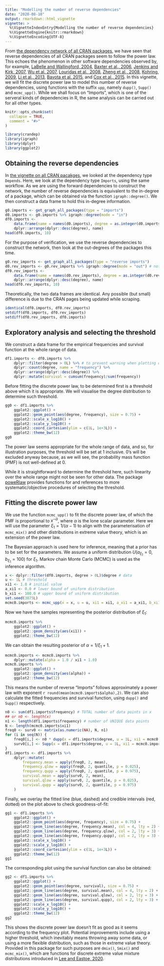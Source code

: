 ```yaml
---
title: "Modelling the number of reverse dependencies"
date: "2020-08-10"
output: rmarkdown::html_vignette
vignette: >
  %\VignetteIndexEntry{Modelling the number of reverse dependencies}
  %\VignetteEngine{knitr::rmarkdown}
  %\VignetteEncoding{UTF-8}
---
```


From [the dependency network of all CRAN packages](cran.html), we have seen that reverse dependencies of all CRAN packages seem to follow the power law. This echoes the phenomenon in other software dependencies observed by, for example,
[LaBelle and Wallingford, 2004](https://arxiv.org/abs/cs/0411096),
[Baxter et al., 2006](https://doi.org/10.1145/1167473.1167507),
[Jenkins and Kirk, 2007](https://doi.org/10.1016/j.ins.2007.01.021),
[Wu et al. 2007](https://ieeexplore.ieee.org/document/4362637),
[Louridas et al., 2008](https://doi.org/10.1145/1391984.1391986),
[Zheng et al., 2008](https://doi.org/10.1016/j.physa.2008.06.050),
[Kohring, 2009](https://doi.org/10.1142/S0219525909002362),
[Li et al., 2013](https://doi.org/10.1016/j.physa.2013.01.035),
[Bavota et al. 2015](https://doi.org/10.1007/s10664-014-9325-9),
and [Cox et al., 2015](https://ieeexplore.ieee.org/document/7202955).
In this vignette, we will fit the discrete power law to model this number of reverse dependencies, using functions with the suffix `upp`, namely `dupp()`, `Supp()` and `mcmc_upp()`. While we shall focus on "Imports", which is one of the serveral kinds of dependencies in R, the same analysis can be carried out for all other types.

```r
knitr::opts_chunk$set(
  collapse = TRUE,
  comment = "#>"
)
```

```r
library(crandep)
library(igraph)
library(dplyr)
library(ggplot2)
```





## Obtaining the reverse dependencies
In [the vignette on all CRAN pacakges](cran.html), we looked at the dependency type `Depends`. Here, we look at the dependency type `Imports`, using the same workflow. As we are using the forward dependencies to construct the network, the number of reverse dependencies is equivalent to the in-degree of a package, which can be obtained via the function `igraph::degree()`. We then construct a data frame to hold this in-degree information.

```r
g0.imports <- get_graph_all_packages(type = "imports")
d0.imports <- g0.imports %>% igraph::degree(mode = "in")
df0.imports <-
    data.frame(name = names(d0.imports), degree = as.integer(d0.imports)) %>%
    dplyr::arrange(dplyr::desc(degree), name)
head(df0.imports, 10)
```

For the purpose of verification, we use the reverse dependencies to construct the network, then look at the out-degrees of the packages this time.

```r
g0.rev_imports <- get_graph_all_packages(type = "reverse imports")
d0.rev_imports <- g0.rev_imports %>% igraph::degree(mode = "out") # note the difference to above
df0.rev_imports <-
    data.frame(name = names(d0.rev_imports), degree = as.integer(d0.rev_imports)) %>%
    dplyr::arrange(dplyr::desc(degree), name)
head(df0.rev_imports, 10)
```

Theoretically, the two data frames are identical. Any possible (but small) difference is due to the CRAN pages being updated while scraping.

```r
identical(df0.imports, df0.rev_imports)
setdiff(df0.imports, df0.rev_imports)
setdiff(df0.rev_imports, df0.imports)
```





## Exploratory analysis and selecting the threshold
We construct a data frame for the empirical frequencies and survival function at the whole range of data.

```r
df1.imports <- df0.imports %>%
	dplyr::filter(degree > 0L) %>% # to prevent warning when plotting on log-log scale
    dplyr::count(degree, name = "frequency") %>%
	dplyr::arrange(dplyr::desc(degree)) %>%
	dplyr::mutate(survival = cumsum(frequency)/sum(frequency))
```

Before fitting the discrete power law, to be determined first is a threshold above which it is appropriate. We will visualise the degree distribution to determine such threshold.

```r
gg0 <- df1.imports %>%
	ggplot2::ggplot() +
	ggplot2::geom_point(aes(degree, frequency), size = 0.75) +
	ggplot2::scale_x_log10() +
	ggplot2::scale_y_log10() +
	ggplot2::coord_cartesian(ylim = c(1L, 1e+3L)) +
	ggplot2::theme_bw(12)
gg0
```

The power law seems appropriate for the whole range of data, and so, for illustration purposes, the threshold will be set at 1 inclusive. 0's will be excluded anyway because, as we will see, the probability mass function (PMF) is not well-defined at 0.

While it is straightforward to determine the threshold here, such linearity over the whole range might not be seen for other data. The package [poweRlaw](https://cran.r-project.org/package=poweRlaw) provides functions for and references to more systematic/objective procedures of selecting the threshold.





## Fitting the discrete power law
We use the function `mcmc_upp()` to fit the discrete power law, of which the PMF is proportional to $x^{-\alpha}$, where $\alpha$ is the lone scalar parameter. Here we will use the parameter $\xi_1=1/(\alpha-1)$ to align with the parameterisation of `mcmc_mix()` and other distributions in extreme value theory, which is an extension of the power law.

The Bayesian approach is used here for inference, meaning that a prior has to be set for the parameters. We assume a uniform distribution $U(a_{\xi_1}=0, b_{\xi_1}=100)$ for $\xi_1$. Markov chain Monte Carlo (MCMC) is used as the inference algorithm.

```r
x <- dplyr::filter(df0.imports, degree > 0L)$degree # data
u <- 1L # threshold
xi1 <- 1.0 # initial value
a_xi1 <- 0.0 # lower bound of uniform distribution
b_xi1 <- 100.0 # upper bound of uniform distribution
set.seed(3075L)
mcmc0.imports <- mcmc_upp(x = x, u = u, xi1 = xi1, a_xi1 = a_xi1, b_xi1 = b_xi1) # takes seconds
```

Now we have the samples representing the posterior distribution of $\xi_1$:

```r
mcmc0.imports %>%
    ggplot2::ggplot() +
	ggplot2::geom_density(aes(xi1)) +
	ggplot2::theme_bw(12)
```

We can obtain the resulting posterior of $\alpha=1/\xi_1+1$.

```r
mcmc0.imports <- mcmc0.imports %>%
    dplyr::mutate(alpha = 1.0 / xi1 + 1.0)
mcmc0.imports %>%
	ggplot2::ggplot() +
	ggplot2::geom_density(aes(alpha)) +
	ggplot2::theme_bw(12)
```

This means the number of reverse "Imports" follows approximately a power law with exponent `r round(mean(mcmc0.imports$alpha),2)`. We can also calculate the fitted frequencies and survival function, using `dupp()` and `Supp()` respectively.

```r
n0 <- sum(df1.imports$frequency) # TOTAL number of data points in x
## or n0 <- length(x)
n1 <- length(df1.imports$frequency) # number of UNIQUE data points
N <- length(mcmc0.imports$xi1)
freq0 <- surv0 <- matrix(as.numeric(NA), N, n1)
for (i in seq(N)) {
    freq0[i,] <- n0 * dupp(x = df1.imports$degree, u = 1L, xi1 = mcmc0.imports$xi1[i])
    surv0[i,] <- Supp(x = df1.imports$degree, u = 1L, xi1 = mcmc0.imports$xi1[i])
}
df1.imports <- df1.imports %>%
    dplyr::mutate(
	    frequency.mean = apply(freq0, 2, mean),
		frequency.qlow = apply(freq0, 2, quantile, p = 0.025),
		frequency.qupp = apply(freq0, 2, quantile, p = 0.975),
		survival.mean = apply(surv0, 2, mean),
		survival.qlow = apply(surv0, 2, quantile, p = 0.025),
		survival.qupp = apply(surv0, 2, quantile, p = 0.975)
	)
```

Finally, we overlay the fitted line (blue, dashed) and credible intervals (red, dotted) on the plot above to check goodness-of-fit:

```r
gg1 <- df1.imports %>%
    ggplot2::ggplot() +
	ggplot2::geom_point(aes(degree, frequency), size = 0.75) +
	ggplot2::geom_line(aes(degree, frequency.mean), col = 4, lty = 2) +
	ggplot2::geom_line(aes(degree, frequency.qlow), col = 2, lty = 3) +
	ggplot2::geom_line(aes(degree, frequency.qupp), col = 2, lty = 3) +
	ggplot2::scale_x_log10() +
	ggplot2::scale_y_log10() +
	ggplot2::coord_cartesian(ylim = c(1L, 1e+3L)) +
	ggplot2::theme_bw(12)
gg1
```

The corresponding plot using the survival function can also be obtained:

```r
gg2 <- df1.imports %>%
    ggplot2::ggplot() +
	ggplot2::geom_point(aes(degree, survival), size = 0.75) +
	ggplot2::geom_line(aes(degree, survival.mean), col = 4, lty = 2) +
	ggplot2::geom_line(aes(degree, survival.qlow), col = 2, lty = 3) +
	ggplot2::geom_line(aes(degree, survival.qupp), col = 2, lty = 3) +
	ggplot2::scale_x_log10() +
	ggplot2::scale_y_log10() +
	ggplot2::theme_bw(12)
gg2
```

This shows the discrete power law doesn't fit as good as it seems according to the frequency plot. Potential improvements include using a higher threshold, which inevitably means throwing away some data, or using a more flexible distribution, such as those in extreme value theory. Provided in this package for such purposes are `dmix()`, `Smix()` and `mcmc_mix()`, which are functions for discrete extreme value mixture distributions introduced in [Lee and Eastoe, 2020](https://arxiv.org/abs/2008.03073).
